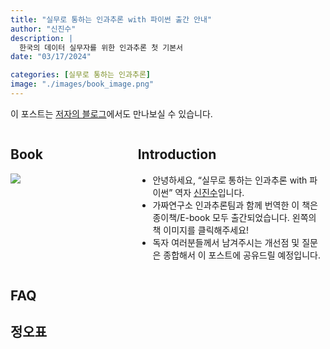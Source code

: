 ```yaml
---
title: "실무로 통하는 인과추론 with 파이썬 출간 안내"
author: "신진수"
description: |
  한국의 데이터 실무자를 위한 인과추론 첫 기본서
date: "03/17/2024"

categories: [실무로 통하는 인과추론]
image: "./images/book_image.png"
---
```


이 포스트는 [저자의 블로그](https://jinsooshin.tistory.com/12)에서도 만나보실 수 있습니다.

::: columns
::: {.column width="30%"}
## Book
[![](https://image.yes24.com/goods/125196916/XL)](https://www.yes24.com/Product/Goods/125196916)
:::

:::{.column width="5%"}
:::

::: {.column width="65%"}
## Introduction
- 안녕하세요, "실무로 통하는 인과추론 with 파이썬" 역자 [신진수](https://www.linkedin.com/in/jinsoo-shin-436060162/)입니다.
- 가짜연구소 인과추론팀과 함께 번역한 이 책은 종이책/E-book 모두 출간되었습니다. 왼쪽의 책 이미지를 클릭해주세요!
- 독자 여러분들께서 남겨주시는 개선점 및 질문은 종합해서 이 포스트에 공유드릴 예정입니다.
:::
:::


## FAQ


## 정오표